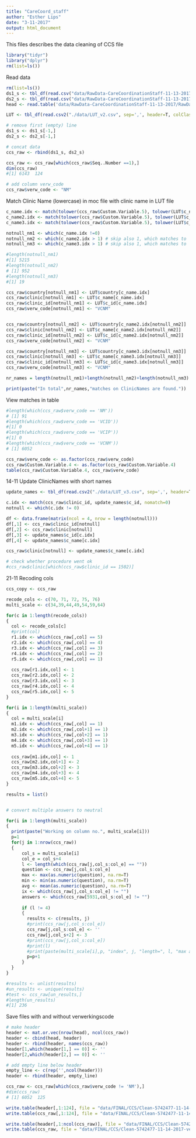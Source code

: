 ```yaml
---
title: "CareCoord_staff"
author: "Esther Lips"
date: "3-11-2017"
output: html_document
---
```


This files describes the data cleaning of CCS file

```r
library("tidyr")
library("dplyr")
rm(list=ls())
```

Read data

```r
rm(list=ls())
ds1_s <- tbl_df(read.csv("data/RawData-CareCoordinationStaff-11-13-2017/RawData-Part-1-5742477-11-13-2017-1510643832757.csv", skip = 2, colClasses = "character"))
ds2_s <- tbl_df(read.csv("data/RawData-CareCoordinationStaff-11-13-2017/RawData-Part-2-5742477-11-13-2017-1510643839479.csv", skip = 2, colClasses = "character"))
head <- read.table('data/RawData-CareCoordinationStaff-11-13-2017/RawData-Part-1-5742477-11-13-2017-1510643832757.csv', nrows = 2, header = FALSE, sep =',', stringsAsFactors = FALSE)

LUT <- tbl_df(read.csv2("./data/LUT_v2.csv", sep=',', header=T, colClasses = "character"))

# remove first (empty) line
ds1_s <- ds1_s[-1,]
ds2_s <- ds2_s[-1,]

# concat data
ccs_raw <- rbind(ds1_s, ds2_s)

ccs_raw <- ccs_raw[which(ccs_raw$Seq..Number ==1),]
dim(ccs_raw)
#[1] 6143  124

# add column verw_code
ccs_raw$verw_code <- "NM"
```


Match Clinic Name (lowercase) in moc file with clinic name in LUT file

```r
c_name.idx <- match(tolower(ccs_raw$Custom.Variable.5), tolower(LUT$c_name), nomatch=0)
c_name2.idx <- match(tolower(ccs_raw$Custom.Variable.5), tolower(LUT$c_name2), nomatch=0) 
c_name3.idx <- match(tolower(ccs_raw$Custom.Variable.5), tolower(LUT$c_name3), nomatch=0)

notnull_nm1 <- which(c_name.idx !=0)
notnull_nm2 <- which(c_name2.idx > 1) # skip also 1, which matches to ''
notnull_nm3 <- which(c_name3.idx > 1) # skip also 1, which matches to ''

#length(notnull_nm1)
#[1] 5215
#length(notnull_nm2)
# [1] 952
#length(notnull_nm3)
#[1] 19

ccs_raw$country[notnull_nm1] <- LUT$country[c_name.idx]
ccs_raw$clinic[notnull_nm1] <- LUT$c_name[c_name.idx]
ccs_raw$clinic_id[notnull_nm1] <- LUT$c_id[c_name.idx]
ccs_raw$verw_code[notnull_nm1] <- "VCNM"


ccs_raw$country[notnull_nm2] <- LUT$country[c_name2.idx[notnull_nm2]]
ccs_raw$clinic[notnull_nm2] <- LUT$c_name[c_name2.idx[notnull_nm2]]
ccs_raw$clinic_id[notnull_nm2] <- LUT$c_id[c_name2.idx[notnull_nm2]]
ccs_raw$verw_code[notnull_nm2] <- "VCNM"

ccs_raw$country[notnull_nm3] <- LUT$country[c_name3.idx[notnull_nm3]]
ccs_raw$clinic[notnull_nm3] <- LUT$c_name[c_name3.idx[notnull_nm3]]
ccs_raw$clinic_id[notnull_nm3] <- LUT$c_id[c_name3.idx[notnull_nm3]]
ccs_raw$verw_code[notnull_nm3] <- "VCNM"

nr_names = length(notnull_nm1)+length(notnull_nm2)+length(notnull_nm3)

print(paste("In total",nr_names,"matches on ClinicNames are found."))
```
View matches in table
```r
#length(which(ccs_raw$verw_code == 'NM'))
# [1] 91
#length(which(ccs_raw$verw_code == 'VCID'))
#[1] 0
#length(which(ccs_raw$verw_code == 'VCIP'))
#[1] 0
#length(which(ccs_raw$verw_code == 'VCNM'))
# [1] 6052

ccs_raw$verw_code <- as.factor(ccs_raw$verw_code)
ccs_raw$Custom.Variable.4 <- as.factor(ccs_raw$Custom.Variable.4)
table(ccs_raw$Custom.Variable.4, ccs_raw$verw_code)

```

14-11 Update ClinicNames with short names

```r
update_names <- tbl_df(read.csv2("./data/LUT_v3.csv", sep=',', header=T, colClasses = "character"))

c.idx <- match(ccs_raw$clinic_id, update_names$c_id, nomatch=0)
notnull <- which(c.idx != 0)

df <- data.frame(matrix(ncol = 4, nrow = length(notnull)))
df[,1] <- ccs_raw$clinic_id[notnull]
df[,2] <- ccs_raw$clinic[notnull]
df[,3] <- update_names$c_id[c.idx]
df[,4] <- update_names$c_name[c.idx]

ccs_raw$clinic[notnull] <- update_names$c_name[c.idx]

# check whether procedure went ok
#ccs_raw$clinic[which(ccs_raw$clinic_id == 1502)]
```

21-11 Recoding cols
```r
ccs_copy <- ccs_raw

recode_cols <- c(70, 71, 72, 75, 76)
multi_scale <- c(34,39,44,49,54,59,64)

for(c in 1:length(recode_cols)) 
{
  col <- recode_cols[c]
  #print(col)
  r1.idx <- which(ccs_raw[,col] == 5)
  r2.idx <- which(ccs_raw[,col] == 4)
  r3.idx <- which(ccs_raw[,col] == 3)
  r4.idx <- which(ccs_raw[,col] == 2)
  r5.idx <- which(ccs_raw[,col] == 1)
  
  ccs_raw[r1.idx,col] <- 1
  ccs_raw[r2.idx,col] <- 2
  ccs_raw[r3.idx,col] <- 3
  ccs_raw[r4.idx,col] <- 4
  ccs_raw[r5.idx,col] <- 5
}

for(i in 1:length(multi_scale))
{
  col = multi_scale[i]
  m1.idx <- which(ccs_raw[,col] == 1)
  m2.idx <- which(ccs_raw[,col+1] == 1)
  m3.idx <- which(ccs_raw[,col+2] == 1)
  m4.idx <- which(ccs_raw[,col+3] == 1)
  m5.idx <- which(ccs_raw[,col+4] == 1)
  
  ccs_raw[m1.idx,col] <- 1
  ccs_raw[m2.idx,col+1] <- 2
  ccs_raw[m3.idx,col+2] <- 3
  ccs_raw[m4.idx,col+3] <- 4
  ccs_raw[m5.idx,col+4] <- 5
}

results = list()


# convert multiple answers to neutral

for(i in 1:length(multi_scale))
{
  print(paste("Working on column no.", multi_scale[i]))
  p=1
  for(j in 1:nrow(ccs_raw)) 
  {
      col_s = multi_scale[i]
      col_e = col_s+4
      l <- length(which(ccs_raw[j,col_s:col_e] == ""))
      question <- ccs_raw[j,col_s:col_e]
      max <- max(as.numeric(question), na.rm=T)
      min <- min(as.numeric(question), na.rm=T)
      avg <- mean(as.numeric(question), na.rm=T)
      ix <- which(ccs_raw[j,col_s:col_e] != "")
      answers <- which(ccs_raw[5931,col_s:col_e] != "")
      
      if (l != 4)
      {
        results <- c(results, j)
        #print(ccs_raw[j,col_s:col_e])
        ccs_raw[j,col_s:col_e] <- ''
        ccs_raw[j,col_s+2] <- 3
        #print(ccs_raw[j,col_s:col_e])
        #print(l)
        #print(paste(multi_scale[i],p, "index", j, "length=", l, "max answer=", max, "min answer=", min, "mean answer=", avg ))
        p=p+1
      }
  }
}

#results <- unlist(results)
#un_results <- unique(results)
#test <- ccs_raw[un_results,]
#length(un_results)
#[1] 236

```
Save files with and without verwerkingscode

```r
# make header
header <- mat.or.vec(nrow(head), ncol(ccs_raw))
header <- cbind(head, header)
header <- rbind(header, names(ccs_raw))
header[1,which(header[1,] == 0)] <- ''
header[2,which(header[2,] == 0)] <- ''

# add empty line below header
empty_line <- c(rep('',ncol(header)))
header <- rbind(header, empty_line)

ccs_raw <- ccs_raw[which(ccs_raw$verw_code != 'NM'),]
#dim(ccs_raw)
# [1] 6052  125

write.table(header[,1:124], file = "data/FINAL/CCS/Clean-5742477-11-14-2017.csv", row.names=F, col.names=F,fileEncoding = "UTF-8", sep=',')
write.table(ccs_raw[,1:124], file = "data/FINAL/CCS/Clean-5742477-11-14-2017.csv", row.names=F, col.names=F, append=T, fileEncoding = "UTF-8", sep=',')

write.table(header[,1:ncol(ccs_raw)], file = "data/FINAL/CCS/Clean-5742477-11-14-2017-verwerkingcode.csv", row.names=F, col.names=F,fileEncoding = "UTF-8", sep=',')
write.table(ccs_raw, file = "data/FINAL/CCS/Clean-5742477-11-14-2017-verwerkingcode.csv", row.names=F, col.names=F, append=T, fileEncoding = "UTF-8", sep=',')


```










